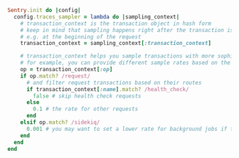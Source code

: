 ```ruby
Sentry.init do |config|
  config.traces_sampler = lambda do |sampling_context|
    # transaction_context is the transaction object in hash form
    # keep in mind that sampling happens right after the transaction is initialized
    # e.g. at the beginning of the request
    transaction_context = sampling_context[:transaction_context]

    # transaction_context helps you sample transactions with more sophistication
    # for example, you can provide different sample rates based on the operation
    op = transaction_context[:op]
    if op.match? /request/
      # and filter request transactions based on their routes
      if transaction_context[:name].match? /health_check/
        false # skip health check requests
      else
        0.1 # the rate for other requests
      end
    elsif op.match? /sidekiq/
      0.001 # you may want to set a lower rate for background jobs if the number is large
    end
  end
end
```
